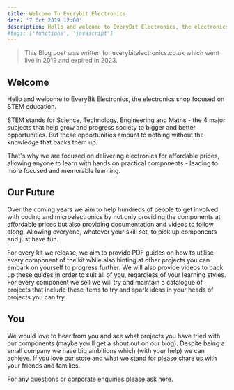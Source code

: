 ```yaml
---
title: Welcome To Everybit Electronics
date: '7 Oct 2019 12:00'
description: Hello and welcome to EveryBit Electronics, the electronics shop focused on STEM education.
#tags: ['functions', 'javascript']
---
```


> This Blog post was written for everybitelectronics.co.uk which went live in 2019 and expired in 2023.

## Welcome

Hello and welcome to EveryBit Electronics, the electronics shop focused on STEM education.

STEM stands for Science, Technology, Engineering and Maths - the 4 major subjects that help grow and progress society to bigger and better opportunities. But these opportunities amount to nothing without the knowledge that backs them up.

That's why we are focused on delivering electronics for affordable prices, allowing anyone to learn with hands on practical components - leading to more focused and memorable learning.

## Our Future

Over the coming years we aim to help hundreds of people to get involved with coding and microelectronics by not only providing the components at affordable prices but also providing documentation and videos to follow along. Allowing everyone, whatever your skill set, to pick up components and just have fun.

For every kit we release, we aim to provide PDF guides on how to utilise every component of the kit while also hinting at other projects you can embark on yourself to progress further. We will also provide videos to back up these guides in order to suit all of you, regardless of your learning styles. For every component we sell we will try and maintain a catalogue of projects that include these items to try and spark ideas in your heads of projects you can try.

## You

We would love to hear from you and see what projects you have tried with our components (maybe you'll get a shout out on our blog). Despite being a small company we have big ambitions which (with your help) we can achieve. If you love our store and what we stand for please share us with your friends and families.

For any questions or corporate enquiries please [ask here.](https://twitter.com/Ryan_Gaudion)
